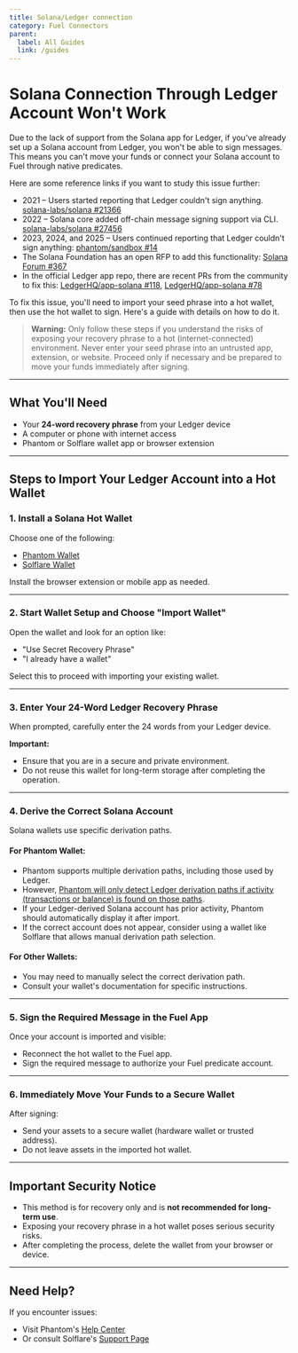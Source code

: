 ```yaml
---
title: Solana/Ledger connection
category: Fuel Connectors
parent:
  label: All Guides
  link: /guides
---
```


# Solana Connection Through Ledger Account Won't Work

Due to the lack of support from the Solana app for Ledger, if you've already set up a Solana account from Ledger, you won't be able to sign messages. This means you can't move your funds or connect your Solana account to Fuel through native predicates.

Here are some reference links if you want to study this issue further:
- 2021 – Users started reporting that Ledger couldn't sign anything. [solana-labs/solana #21366](https://github.com/solana-labs/solana/issues/21366)
- 2022 – Solana core added off-chain message signing support via CLI. [solana-labs/solana #27456](https://github.com/solana-labs/solana/pull/27456)
- 2023, 2024, and 2025 – Users continued reporting that Ledger couldn't sign anything: [phantom/sandbox #14](https://github.com/phantom/sandbox/issues/14)
- The Solana Foundation has an open RFP to add this functionality: [Solana Forum #367](https://forum.solana.com/t/the-solana-app-for-ledger-devices/367)
- In the official Ledger app repo, there are recent PRs from the community to fix this: [LedgerHQ/app-solana #118](https://github.com/LedgerHQ/app-solana/pull/118), [LedgerHQ/app-solana #78](https://github.com/LedgerHQ/app-solana/pull/78)

To fix this issue, you'll need to import your seed phrase into a hot wallet, then use the hot wallet to sign. Here's a guide with details on how to do it.

> **Warning:** Only follow these steps if you understand the risks of exposing your recovery phrase to a hot (internet-connected) environment. Never enter your seed phrase into an untrusted app, extension, or website. Proceed only if necessary and be prepared to move your funds immediately after signing.

---

## What You'll Need

- Your **24-word recovery phrase** from your Ledger device  
- A computer or phone with internet access  
- Phantom or Solflare wallet app or browser extension  

---

## Steps to Import Your Ledger Account into a Hot Wallet

### 1. Install a Solana Hot Wallet

Choose one of the following:

- [Phantom Wallet](https://phantom.app/download)
- [Solflare Wallet](https://solflare.com/download)

Install the browser extension or mobile app as needed.

---

### 2. Start Wallet Setup and Choose "Import Wallet"

Open the wallet and look for an option like:

- "Use Secret Recovery Phrase"
- "I already have a wallet"

Select this to proceed with importing your existing wallet.

---

### 3. Enter Your 24-Word Ledger Recovery Phrase

When prompted, carefully enter the 24 words from your Ledger device.

**Important:**
- Ensure that you are in a secure and private environment.
- Do not reuse this wallet for long-term storage after completing the operation.

---

### 4. Derive the Correct Solana Account

Solana wallets use specific derivation paths.

#### For Phantom Wallet:

- Phantom supports multiple derivation paths, including those used by Ledger.
- However, [Phantom will only detect Ledger derivation paths if activity (transactions or balance) is found on those paths](https://help.phantom.app/hc/en-us/articles/12988493966227-What-derivation-paths-does-Phantom-wallet-support-).
- If your Ledger-derived Solana account has prior activity, Phantom should automatically display it after import.
- If the correct account does not appear, consider using a wallet like Solflare that allows manual derivation path selection.

#### For Other Wallets:

- You may need to manually select the correct derivation path.
- Consult your wallet's documentation for specific instructions.

---

### 5. Sign the Required Message in the Fuel App

Once your account is imported and visible:

- Reconnect the hot wallet to the Fuel app.
- Sign the required message to authorize your Fuel predicate account.

---

### 6. Immediately Move Your Funds to a Secure Wallet

After signing:

- Send your assets to a secure wallet (hardware wallet or trusted address).
- Do not leave assets in the imported hot wallet.

---

## Important Security Notice

- This method is for recovery only and is **not recommended for long-term use**.
- Exposing your recovery phrase in a hot wallet poses serious security risks.
- After completing the process, delete the wallet from your browser or device.

---

## Need Help?

If you encounter issues:

- Visit Phantom's [Help Center](https://help.phantom.app)
- Or consult Solflare's [Support Page](https://solflare.com/support)